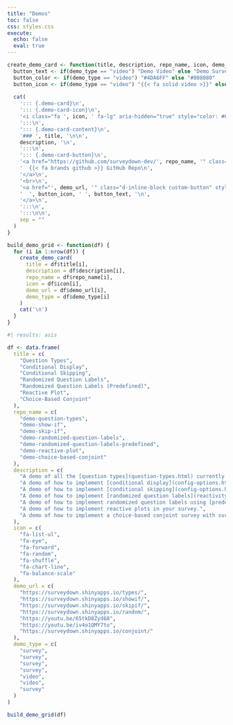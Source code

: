 ```yaml
---
title: "Demos"
toc: false
css: styles.css
execute: 
  echo: false
  eval: true
---
```


```r
create_demo_card <- function(title, description, repo_name, icon, demo_url, demo_type = "survey") {
  button_text <- if(demo_type == "video") "Demo Video" else "Demo Survey"
  button_color <- if(demo_type == "video") "#4DA6FF" else "#808080"
  button_icon <- if(demo_type == "video") "{{< fa solid video >}}" else "{{< fa solid clipboard-list >}}"
  
  cat(
    '::: {.demo-card}\n',
    '::: {.demo-card-icon}\n',
    '<i class="fa ', icon, ' fa-lg" aria-hidden="true" style="color: #00bc8c;"></i>\n',
    ':::\n',
    '::: {.demo-card-content}\n',
    '### ', title, '\n\n',
    description, '\n',
    ':::\n',
    '::: {.demo-card-button}\n',
    '<a href="https://github.com/surveydown-dev/', repo_name, '" class="d-inline-block mb-2 custom-button" style="background-color: #28a745; color: white; padding: 6px 10px; text-decoration: none; font-weight: bold; border-radius: 3px; transition: background-color 0.3s; font-size: 0.8em;">\n',
    '  {{< fa brands github >}} GitHub Repo\n',
    '</a>\n',
    '<br>\n',
    '<a href="', demo_url, '" class="d-inline-block custom-button" style="background-color: ', button_color, '; color: white; padding: 6px 10px; text-decoration: none; font-weight: bold; border-radius: 3px; transition: background-color 0.3s; font-size: 0.8em;">\n',
    '  ', button_icon, ' ', button_text, '\n',
    '</a>\n',
    ':::\n',
    ':::\n\n',
    sep = ""
  )
}
```

```r
build_demo_grid <- function(df) {
  for (i in 1:nrow(df)) {
    create_demo_card(
      title = df$title[i],
      description = df$description[i],
      repo_name = df$repo_name[i],
      icon = df$icon[i],
      demo_url = df$demo_url[i],
      demo_type = df$demo_type[i]
    )
    cat('\n')
  }
}
```

```r
#| results: asis

df <- data.frame(
  title = c(
    "Question Types", 
    "Conditional Display", 
    "Conditional Skipping", 
    "Randomized Question Labels",
    "Randomized Question Labels (Predefined)",
    "Reactive Plot",
    "Choice-Based Conjoint"
  ),
  repo_name = c(
    "demo-question-types", 
    "demo-show-if", 
    "demo-skip-if", 
    "demo-randomized-question-labels",
    "demo-randomized-question-labels-predefined",
    "demo-reactive-plot",
    "demo-choice-based-conjoint"
  ),
  description = c(
    "A demo of all the [question types](question-types.html) currently supported by surveydown.",
    "A demo of how to implement [conditional display](config-options.html#conditional-display) (showing a question based on a previous response).",
    "A demo of how to implement [conditional skipping](config-options.html#conditional-skipping) (skipping to a page based on a previous response).",
    "A demo of how to implement [randomized question labels](reactivity.html#randomizing-question-labels).",
    "A demo of how to implement randomized question labels using [predefined random labels](reactivity.html#pre-defined-randomization).",
    "A demo of how to implement reactive plots in your survey.", 
    "A demo of how to implement a choice-based conjoint survey with surveydown."
  ), 
  icon = c(
    "fa-list-ul",
    "fa-eye",
    "fa-forward",
    "fa-random",
    "fa-shuffle",
    "fa-chart-line",
    "fa-balance-scale"
  ),
  demo_url = c(
    "https://surveydown.shinyapps.io/types/",
    "https://surveydown.shinyapps.io/showif/",
    "https://surveydown.shinyapps.io/skipif/",
    "https://surveydown.shinyapps.io/random/",
    "https://youtu.be/65tkD8Zyd68",
    "https://youtu.be/iv4o1QMY7to",
    "https://surveydown.shinyapps.io/conjoint/"
  ),
  demo_type = c(
    "survey",
    "survey",
    "survey",
    "survey",
    "video",
    "video",
    "survey"
  )
)

build_demo_grid(df)
```